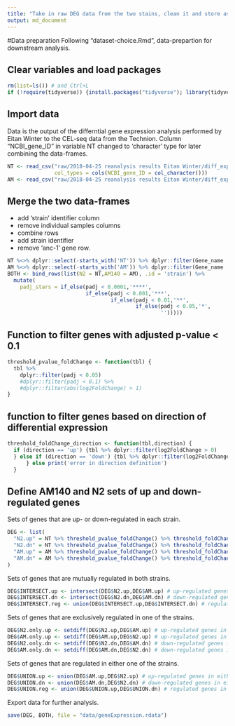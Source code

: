 ```yaml
---
title: "Take in raw DEG data from the two stains, clean it and store as an object for downstream analysis."
output: md_document
---
```

#Data preparation
Following "dataset-choice.Rmd", data-prepartion for downstream analysis.

## Clear variables and load packages
```r
rm(list=ls()) # and Ctrl+L
if (!require(tidyverse)) {install.packages("tidyverse"); library(tidyverse)}
```

## Import data
Data is the output of the differntial gene expression analysis performed by Eitan Winter to the CEL-seq data from the Technion.
Column "NCBI_gene_ID" in variable NT changed to 'character' type for later combining the data-frames.
```r
NT <- read_csv("raw/2018-04-25 reanalysis results Eitan Winter/diff_exp_WT_anc1/WT.EV_WT.anc1_results.csv",
               col_types = cols(NCBI_gene_ID = col_character()))
AM <- read_csv("raw/2018-04-25 reanalysis results Eitan Winter/diff_exp_AM_anc1/AM.EV_AM.anc1_results.csv")
```

## Merge the two data-frames
* add 'strain' identifier column
* remove individual samples columns
* combine rows
* add strain identifier
* remove 'anc-1' gene row.
```r
NT %<>% dplyr::select(-starts_with('NT')) %>% dplyr::filter(Gene_name != "anc-1")
AM %<>% dplyr::select(-starts_with('AM')) %>% dplyr::filter(Gene_name != "anc-1")
BOTH <- bind_rows(list(N2 = NT,AM140 = AM), .id = 'strain') %>%
  mutate(
    padj_stars = if_else(padj < 0.0001,'****',
                         if_else(padj < 0.001,'***',
                                 if_else(padj < 0.01,'**',
                                         if_else(padj < 0.05,'*',
                                                 '')))))

```

## Function to filter genes with adjusted p-value < 0.1 
```r
threshold_pvalue_foldChange <- function(tbl) {
  tbl %>% 
    dplyr::filter(padj < 0.05)
    #dplyr::filter(padj < 0.1) %>%
    #dplyr::filter(abs(log2FoldChange) > 1)
}
```

## function to filter genes based on direction of differential expression
```r
threshold_foldChange_direction <- function(tbl,direction) {
  if (direction == 'up') {tbl %>% dplyr::filter(log2FoldChange > 0)
  } else if (direction == 'down') {tbl %>% dplyr::filter(log2FoldChange < 0)
      } else print('error in direction definition')
  }
```

## Define AM140 and N2 sets of up and down-regulated genes
Sets of genes that are up- or down-regulated in each strain.
```r
DEG <- list(
  "N2.up" = NT %>% threshold_pvalue_foldChange() %>% threshold_foldChange_direction('up') %>% .$'Gene_stable_ID',
  "N2.dn" = NT %>% threshold_pvalue_foldChange() %>% threshold_foldChange_direction('down') %>% .$'Gene_stable_ID',
  "AM.up" = AM %>% threshold_pvalue_foldChange() %>% threshold_foldChange_direction('up') %>% .$'Gene_stable_ID',
  "AM.dn" = AM %>% threshold_pvalue_foldChange() %>% threshold_foldChange_direction('down') %>% .$'Gene_stable_ID'
)
```

Sets of genes that are mutually regulated in both strains.
```r
DEG$INTERSECT.up <- intersect(DEG$N2.up,DEG$AM.up) # up-regulated genes in both N2 and AM140
DEG$INTERSECT.dn <- intersect(DEG$N2.dn,DEG$AM.dn) # down-regulated genes in both N2 and AM140
DEG$INTERSECT.reg <- union(DEG$INTERSECT.up,DEG$INTERSECT.dn) # regulated genes in both of the strains
```

Sets of genes that are exclusively regulated in one of the strains.
```r
DEG$N2.only.up <- setdiff(DEG$N2.up,DEG$AM.up) # up-regulated genes in N2 only
DEG$AM.only.up <- setdiff(DEG$AM.up,DEG$N2.up) # up-regulated genes in AM140 only
DEG$N2.only.dn <- setdiff(DEG$N2.dn,DEG$AM.dn) # down-regulated genes in N2 only
DEG$AM.only.dn <- setdiff(DEG$AM.dn,DEG$N2.dn) # down-regulated genes in AM140 only
```

Sets of genes that are regulated in either one of the strains.
```r
DEG$UNION.up <- union(DEG$AM.up,DEG$N2.up) # up-regulated genes in either of the strains
DEG$UNION.dn <- union(DEG$AM.dn,DEG$N2.dn) # down-regulated genes in either of the strains
DEG$UNION.reg <- union(DEG$UNION.up,DEG$UNION.dn) # regulated genes in either of the strains
```

Export data for further analysis.
```r
save(DEG, BOTH, file = "data/geneExpression.rdata")
```